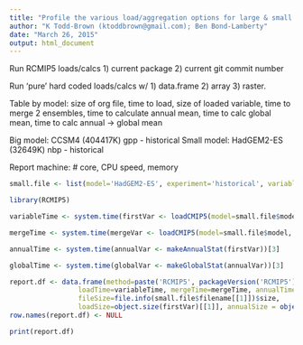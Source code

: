 ```yaml
---
title: "Profile the various load/aggregation options for large & small files"
author: "K Todd-Brown (ktoddbrown@gmail.com); Ben Bond-Lamberty"
date: "March 26, 2015"
output: html_document
---
```


Run RCMIP5 loads/calcs 1) current package 2) current git commit number

Run 'pure' hard coded loads/calcs w/ 1) data.frame 2) array 3) raster.

Table by model: size of org file, time to load, size of loaded variable, time to merge 2 ensembles, time to calculate annual mean, time to calc global mean, time to calc annual -> global mean

Big model: CCSM4 (404417K) gpp - historical
Small model: HadGEM2-ES (32649K) nbp - historical

Report machine: # core, CPU speed, memory

```r
small.file <- list(model='HadGEM2-ES', experiment='historical', variable='nbp', ensemble=list('r3i1p1', 'r4i1p1'), domain=list('Lmon', 'Lmon'), path='../sampledata/monthly', filename=list('../sampledata/monthly/nbp_Lmon_HadGEM2-ES_historical_r3i1p1_195912-198411.nc','../sampledata/monthly/nbp_Lmon_HadGEM2-ES_historical_r4i1p1_195912-198411.nc'))

```

```r
library(RCMIP5)

variableTime <- system.time(firstVar <- loadCMIP5(model=small.file$model, variable=small.file$variable, experiment=small.file$experiment, ensemble=small.file$ensemble[[1]], domain=small.file$domain[[1]], path=small.file$path))[3]

mergeTime <- system.time(mergeVar <- loadCMIP5(model=small.file$model, variable=small.file$variable, experiment=small.file$experiment, domain=small.file$domain[[1]], path=small.file$path))[3]

annualTime <- system.time(annualVar <- makeAnnualStat(firstVar))[3]

globalTime <- system.time(globalVar <- makeGlobalStat(annualVar))[3]

report.df <- data.frame(method=paste('RCMIP5', packageVersion('RCMIP5'), sep='v'), 
                 loadTime=variableTime, mergeTime=mergeTime, annualTime=annualTime, globalTime=globalTime, 
                 fileSize=file.info(small.file$filename[[1]])$size, 
                 loadSize=object.size(firstVar)[[1]], annualSize = object.size(annualVar)[[1]], globalSize = object.size(globalVar)[[1]])
row.names(report.df) <- NULL

print(report.df)
```

